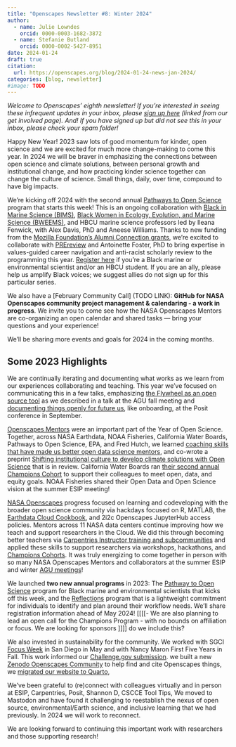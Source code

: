 ```yaml
---
title: "Openscapes Newsletter #8: Winter 2024"
author:
  - name: Julie Lowndes
    orcid: 0000-0003-1682-3872
  - name: Stefanie Butland
    orcid: 0000-0002-5427-8951  
date: 2024-01-24
draft: true
citation: 
  url: https://openscapes.org/blog/2024-01-24-news-jan-2024/
categories: [blog, newsletter]
#image: TODO
---
```


*Welcome to Openscapes’ eighth newsletter! If you’re interested in seeing these infrequent updates in your inbox, please [sign up here](https://docs.google.com/forms/d/e/1FAIpQLSdgVXRp3V-w94GPWkR31RUfyBl37EphdQSlCOcnyeNlf8OLWw/viewform) (linked from our get involved page). And! If you have signed up but did not see this in your inbox, please check your spam folder!*

Happy New Year! 2023 saw lots of good momentum for kinder, open science and we are excited for much more change-making to come this year. In 2024 we will be braver in emphasizing the connections between open science and climate solutions, between personal growth and institutional change, and how practicing kinder science together can change the culture of science. Small things, daily, over time, compound to have big impacts.

We're kicking off 2024 with the second annual [Pathways to Open Science](https://openscapes.github.io/pathways-to-open-science/) program that starts this week! This is an ongoing collaboration with [Black in Marine Science (BIMS)](https://www.blackinmarinescience.org/), [Black Women in Ecology, Evolution, and Marine Science (BWEEMS)](https://www.bweems.org/), and HBCU marine science professors led by Ileana Fenwick, with Alex Davis, PhD and Aneese Williams. Thanks to new funding from the [Mozilla Foundation's Alumni Connection grants](https://foundation.mozilla.org/en/blog/mozilla-announces-first-ever-alumni-connection-grant-finalists/), we're excited to collaborate with [PREreview](https://prereview.org/) and Antoinette Foster, PhD to bring expertise in values-guided career navigation and anti-racist scholarly review to the programming this year. [Register here](https://zoom.us/meeting/register/tJ0ldempqDIrHtQ4KqAbr442Tm0xl4-h_dtC) if you're a Black marine or environmental scientist and/or an HBCU student. If you are an ally, please help us amplify Black voices; we suggest allies do not sign up for this particular series.

We also have a [February Community Call] (TODO LINK): **GitHub for NASA Openscapes community project management & calendaring - a work in progress**. We invite you to come see how the NASA Openscapes Mentors are co-organizing an open calendar and shared tasks — bring your questions and your experience!

We'll be sharing more events and goals for 2024 in the coming months.


## Some 2023 Highlights

We are continually iterating and documenting what works as we learn from our experiences collaborating and teaching. This year we've focused on communicating this in a few talks, emphasizing [the Flywheel as an open source tool](https://openscapes.org/blog/2024-01-18-agu-talk-2023/) as we described in a talk at the AGU fall meeting and [documenting things openly for future us](https://openscapes.org/blog/2023-09-27-documenting-things-posit-conf/), like onboarding, at the Posit conference in September.

[Openscapes Mentors](https://openscapes.org/team) were an important part of the Year of Open Science. Together, across NASA Earthdata, NOAA Fisheries, California Water Boards, Pathways to Open Science, EPA, and Fred Hutch, we learned [coaching skills that have made us better open data science mentors](https://openscapes.org/blog/2023-05-17-mentor-coach/), and co-wrote a preprint [ Shifting institutional culture to develop climate solutions with Open Science](https://eartharxiv.org/repository/view/5948/) that is in review. California Water Boards ran [their second annual Champions Cohort](https://openscapes.org/blog/2023-12-13-waterboards/) to support their colleagues to meet open, data, and equity goals. NOAA Fisheries shared their Open Data and Open Science vision at the summer ESIP meeting! 

[NASA Openscapes](https://nasa-openscapes.github.io) progress focused on learning and codeveloping with the broader open science community via hackdays focused on R, MATLAB, the [Earthdata Cloud Cookbook](https://nasa-openscapes.github.io/earthdata-cloud-cookbook/), and 2i2c Openscapes JupyterHub access policies. Mentors across 11 NASA data centers continue improving how we teach and support researchers in the Cloud. We did this through becoming better teachers via [Carpentries Instructor training and subcommunities](https://openscapes.org/blog/2023-12-07-engaging-with-a-cross-nasa-subcommunity/) and applied these skills to support researchers via workshops, hackathons, and [Champions Cohorts](https://openscapes.org/blog/2023-08-01-nasa-champions/). It was truly energizing to come together in person with so many NASA Openscapes Mentors and collaborators at the summer ESIP and winter [AGU meetings](https://openscapes.org/blog/2023-12-10-agu-fall-meeting/)!

We launched **two new annual programs** in 2023: The [Pathway to Open Science](https://openscapes.org/blog/2023-04-26-pathways-report/) program for Black marine and environmental scientists that kicks off this week, and the [Reflections](https://openscapes.org/blog/2023-09-06-reflections-2023/) program that is a lightweight commitment for individuals to identify and plan around their workflow needs. We'll share registration information ahead of May 2024!
[[[[- We are also planning to lead an open call for the Champions Program - with no bounds on affiliation or focus. We are looking for sponsors ]]]] do we include this?
  
We also invested in sustainability for the community. We worked with SGCI [Focus Week]() in San Diego in May and with Nancy Maron First Five Years in Fall. This work informed our [Challenge.gov submission](LINK TO GOOGLE DOC).  we built a new [Zenodo Openscapes Community](https://openscapes.org/blog/2023-05-31-zenodo-community/) to help find and cite Openscapes things, we [migrated our website to Quarto](TODO LINK TO BLOG), 

We've been grateful to (re)connect with colleagues virtually and in person at ESIP, Carpentries, Posit, Shannon D, CSCCE Tool Tips, We moved to Mastodon and have found it challenging to reestablish the nexus of open source, environmental/Earth science, and inclusive learning that we had previously. In 2024 we will work to reconnect.

We are looking forward to continuing this important work with researchers and those supporting research! 


